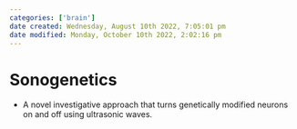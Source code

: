 ```yaml
---
categories: ['brain']
date created: Wednesday, August 10th 2022, 7:05:01 pm
date modified: Monday, October 10th 2022, 2:02:16 pm
---
```


# Sonogenetics
- A novel investigative approach that turns genetically modified neurons on and off using ultrasonic waves.



